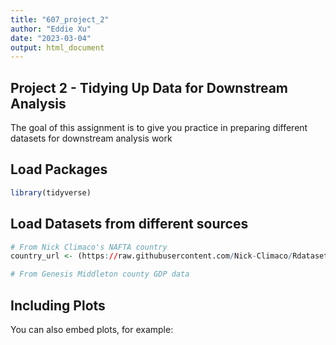 ```yaml
---
title: "607_project_2"
author: "Eddie Xu"
date: "2023-03-04"
output: html_document
---
```

## Project 2 - Tidying Up Data for Downstream Analysis

The goal of this assignment is to give you practice in preparing different datasets for downstream
analysis work

## Load Packages
```r
library(tidyverse)
```
## Load Datasets from different sources
```r
# From Nick Climaco's NAFTA country 
country_url <- (https://raw.githubusercontent.com/Nick-Climaco/Rdataset/main/nafta_countries.csv)

# From Genesis Middleton county GDP data

```

## Including Plots

You can also embed plots, for example:

```r

```























